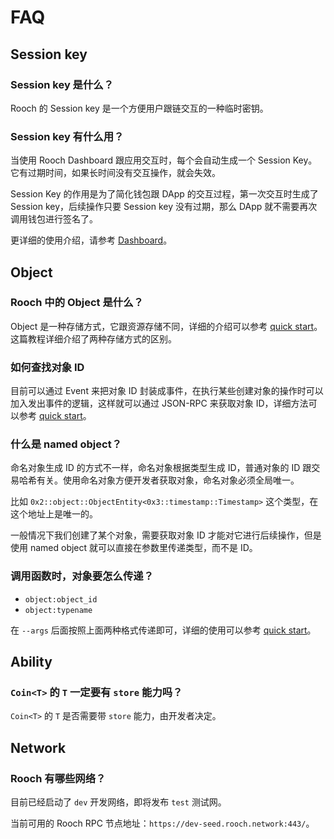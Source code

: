 # FAQ

## Session key

### Session key 是什么？

Rooch 的 Session key 是一个方便用户跟链交互的一种临时密钥。

### Session key 有什么用？

当使用 Rooch Dashboard 跟应用交互时，每个会自动生成一个 Session Key。它有过期时间，如果长时间没有交互操作，就会失效。

Session Key 的作用是为了简化钱包跟 DApp 的交互过程，第一次交互时生成了 Session key，后续操作只要 Session key 没有过期，那么 DApp 就不需要再次调用钱包进行签名了。

更详细的使用介绍，请参考 [Dashboard](./user-guides/dashboard.zh-CN.mdx)。

## Object

### Rooch 中的 Object 是什么？

Object 是一种存储方式，它跟资源存储不同，详细的介绍可以参考 [quick start](./developer-guides/quick-start.zh-CN.mdx)。这篇教程详细介绍了两种存储方式的区别。

### 如何查找对象 ID

目前可以通过 Event 来把对象 ID 封装成事件，在执行某些创建对象的操作时可以加入发出事件的逻辑，这样就可以通过 JSON-RPC 来获取对象 ID，详细方法可以参考 [quick start](./developer-guides/quick-start.zh-CN.mdx)。

### 什么是 named object？

命名对象生成 ID 的方式不一样，命名对象根据类型生成 ID，普通对象的 ID 跟交易哈希有关。使用命名对象方便开发者获取对象，命名对象必须全局唯一。

比如 `0x2::object::ObjectEntity<0x3::timestamp::Timestamp>` 这个类型，在这个地址上是唯一的。

一般情况下我们创建了某个对象，需要获取对象 ID 才能对它进行后续操作，但是使用 named object 就可以直接在参数里传递类型，而不是 ID。

### 调用函数时，对象要怎么传递？

- `object:object_id`
- `object:typename`

在 `--args` 后面按照上面两种格式传递即可，详细的使用可以参考 [quick start](./developer-guides/quick-start.zh-CN.mdx)。

## Ability

### `Coin<T>` 的 `T` 一定要有 `store` 能力吗？

`Coin<T>` 的 `T` 是否需要带 `store` 能力，由开发者决定。

## Network

### Rooch 有哪些网络？

目前已经启动了 `dev` 开发网络，即将发布 `test` 测试网。

当前可用的 Rooch RPC 节点地址：`https://dev-seed.rooch.network:443/`。
